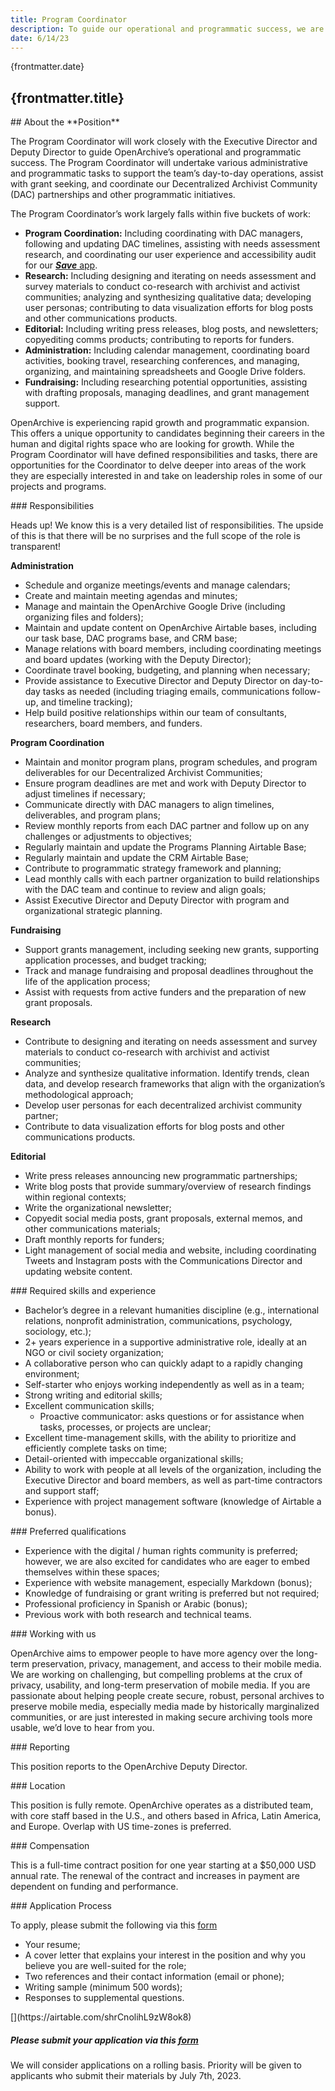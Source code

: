 ```yaml
---
title: Program Coordinator
description: To guide our operational and programmatic success, we are seeking a Program Coordinator who will support our day to day operations, assist with grant seeking, and coordinate our Decentralized Archivist Community (DAC) partnerships and other programmatic initiatives.
date: 6/14/23
---
```



<JobHeaderSection>
{frontmatter.date}

## {frontmatter.title}

</JobHeaderSection>

<AboutSection />

<AboutPositionSection>
## About the **Position**

The Program Coordinator will work closely with the Executive Director and Deputy Director to guide OpenArchive’s operational and programmatic success. The Program Coordinator will undertake various administrative and programmatic tasks to support the team’s day-to-day operations, assist with grant seeking, and coordinate our Decentralized Archivist Community (DAC) partnerships and other programmatic initiatives.

The Program Coordinator’s work largely falls within five buckets of work:

- **Program Coordination:** Including coordinating with DAC managers, following and updating DAC timelines, assisting with needs assessment research, and coordinating our user experience and accessibility audit for our [**_Save_** app](https://open-archive.org/save).
- **Research:** Including designing and iterating on needs assessment and survey materials to conduct co-research with archivist and activist communities; analyzing and synthesizing qualitative data; developing user personas; contributing to data visualization efforts for blog posts and other communications products.
- **Editorial:** Including writing press releases, blog posts, and newsletters; copyediting comms products; contributing to reports for funders.
- **Administration:** Including calendar management, coordinating board activities, booking travel, researching conferences, and managing, organizing, and maintaining spreadsheets and Google Drive folders.
- **Fundraising:** Including researching potential opportunities, assisting with drafting proposals, managing deadlines, and grant management support.

OpenArchive is experiencing rapid growth and programmatic expansion. This offers a unique opportunity to candidates beginning their careers in the human and digital rights space who are looking for growth. While the Program Coordinator will have defined responsibilities and tasks, there are opportunities for the Coordinator to delve deeper into areas of the work they are especially interested in and take on leadership roles in some of our projects and programs.

</AboutPositionSection>

<DetailsSection>
<DetailItem>
### Responsibilities

Heads up! We know this is a very detailed list of responsibilities. The upside of this is that there will be no surprises and the full scope of the role is transparent!

**Administration**

- Schedule and organize meetings/events and manage calendars;
- Create and maintain meeting agendas and minutes;
- Manage and maintain the OpenArchive Google Drive (including organizing files and folders);
- Maintain and update content on OpenArchive Airtable bases, including our task base, DAC programs base, and CRM base;
- Manage relations with board members, including coordinating meetings and board updates (working with the Deputy Director);
- Coordinate travel booking, budgeting, and planning when necessary;
- Provide assistance to Executive Director and Deputy Director on day-to-day tasks as needed (including triaging emails, communications follow-up, and timeline tracking);
- Help build positive relationships within our team of consultants, researchers, board members, and funders.

**Program Coordination**

- Maintain and monitor program plans, program schedules, and program deliverables for our Decentralized Archivist Communities;
- Ensure program deadlines are met and work with Deputy Director to adjust timelines if necessary;
- Communicate directly with DAC managers to align timelines, deliverables, and program plans;
- Review monthly reports from each DAC partner and follow up on any challenges or adjustments to objectives;
- Regularly maintain and update the Programs Planning Airtable Base;
- Regularly maintain and update the CRM Airtable Base;
- Contribute to programmatic strategy framework and planning;
- Lead monthly calls with each partner organization to build relationships with the DAC team and continue to review and align goals;
- Assist Executive Director and Deputy Director with program and organizational strategic planning.

**Fundraising**

- Support grants management, including seeking new grants, supporting application processes, and budget tracking;
- Track and manage fundraising and proposal deadlines throughout the life of the application process;
- Assist with requests from active funders and the preparation of new grant proposals.

**Research**

- Contribute to designing and iterating on needs assessment and survey materials to conduct co-research with archivist and activist communities;
- Analyze and synthesize qualitative information. Identify trends, clean data, and develop research frameworks that align with the organization’s methodological approach;
- Develop user personas for each decentralized archivist community partner;
- Contribute to data visualization efforts for blog posts and other communications products.

**Editorial**

- Write press releases announcing new programmatic partnerships;
- Write blog posts that provide summary/overview of research findings within regional contexts;
- Write the organizational newsletter;
- Copyedit social media posts, grant proposals, external memos, and other communications materials;
- Draft monthly reports for funders;
- Light management of social media and website, including coordinating Tweets and Instagram posts with the Communications Director and updating website content.

</DetailItem>
<DetailItem>
### Required skills and experience

- Bachelor’s degree in a relevant humanities discipline (e.g., international relations, nonprofit administration, communications, psychology, sociology, etc.);
- 2+ years experience in a supportive administrative role, ideally at an NGO or civil society organization;
- A collaborative person who can quickly adapt to a rapidly changing environment;
- Self-starter who enjoys working independently as well as in a team;
- Strong writing and editorial skills;
- Excellent communication skills;
  - Proactive communicator: asks questions or for assistance when tasks, processes, or projects are unclear;
- Excellent time-management skills, with the ability to prioritize and efficiently complete tasks on time;
- Detail-oriented with impeccable organizational skills;
- Ability to work with people at all levels of the organization, including the Executive Director and board members, as well as part-time contractors and support staff;
- Experience with project management software (knowledge of Airtable a bonus).

</DetailItem>
<DetailItem>
### Preferred qualifications

- Experience with the digital / human rights community is preferred; however, we are also excited for candidates who are eager to embed themselves within these spaces;
- Experience with website management, especially Markdown (bonus);
- Knowledge of fundraising or grant writing is preferred but not required;
- Professional proficiency in Spanish or Arabic (bonus);
- Previous work with both research and technical teams.

</DetailItem>
<DetailItem>
  ### Working with us

OpenArchive aims to empower people to have more agency over the long-term preservation, privacy, management, and access to their mobile media. We are working on challenging, but compelling problems at the crux of privacy, usability, and long-term preservation of mobile media. If you are passionate about helping people create secure, robust, personal archives to preserve mobile media, especially media made by historically marginalized communities, or are just interested in making secure archiving tools more usable, we’d love to hear from you.

</DetailItem>
<DetailItem>
  ### Reporting

This position reports to the OpenArchive Deputy Director.

</DetailItem>
<DetailItem>
  ### Location

This position is fully remote. OpenArchive operates as a distributed team, with core staff based in the U.S., and others based in Africa, Latin America, and Europe. Overlap with US time-zones is preferred.

</DetailItem>
<DetailItem>
  ### Compensation

This is a full-time contract position for one year starting at a $50,000 USD annual rate. The renewal of the contract and increases in payment are dependent on funding and performance.

</DetailItem>
<DetailItem>
  ### Application Process

To apply, please submit the following via this [form](https://airtable.com/shrCnolihL9zW8ok8)

- Your resume;
- A cover letter that explains your interest in the position and why you believe you are well-suited for the role;
- Two references and their contact information (email or phone);
- Writing sample (minimum 500 words);
- Responses to supplemental questions.

</DetailItem>
<ContactBox>
  [](https://airtable.com/shrCnolihL9zW8ok8)

##### Please submit your application via this [form](https://airtable.com/shrKQQLURJoNGwrtS)

We will consider applications on a rolling basis. Priority will be given to applicants who submit their materials by July 7th, 2023.

</ContactBox>
</DetailsSection>

<DiverseSection />
